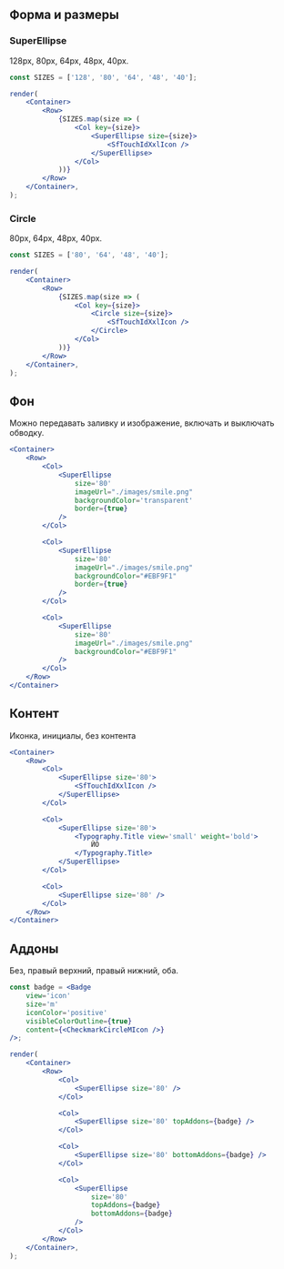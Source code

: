 ## Форма и размеры

### SuperEllipse

128px, 80px, 64px, 48px, 40px.

```jsx live
const SIZES = ['128', '80', '64', '48', '40'];

render(
    <Container>
        <Row>
            {SIZES.map(size => (
                <Col key={size}>
                    <SuperEllipse size={size}>
                        <SfTouchIdXxlIcon />
                    </SuperEllipse>
                </Col>
            ))}
        </Row>
    </Container>,
);
```

### Circle

80px, 64px, 48px, 40px.

```jsx live
const SIZES = ['80', '64', '48', '40'];

render(
    <Container>
        <Row>
            {SIZES.map(size => (
                <Col key={size}>
                    <Circle size={size}>
                        <SfTouchIdXxlIcon />
                    </Circle>
                </Col>
            ))}
        </Row>
    </Container>,
);
```

## Фон

Можно передавать заливку и изображение, включать и выключать обводку.

```jsx live
<Container>
    <Row>
        <Col>
            <SuperEllipse
                size='80'
                imageUrl="./images/smile.png"
                backgroundColor='transparent'
                border={true}
            />
        </Col>

        <Col>
            <SuperEllipse
                size='80'
                imageUrl="./images/smile.png"
                backgroundColor="#EBF9F1"
                border={true}
            />
        </Col>

        <Col>
            <SuperEllipse
                size='80'
                imageUrl="./images/smile.png"
                backgroundColor="#EBF9F1"
            />
        </Col>
    </Row>
</Container>
```

## Контент

Иконка, инициалы, без контента

```jsx live
<Container>
    <Row>
        <Col>
            <SuperEllipse size='80'>
                <SfTouchIdXxlIcon />
            </SuperEllipse>
        </Col>

        <Col>
            <SuperEllipse size='80'>
                <Typography.Title view='small' weight='bold'>
                    ЙО
                </Typography.Title>
            </SuperEllipse>
        </Col>

        <Col>
            <SuperEllipse size='80' />
        </Col>
    </Row>
</Container>
```

## Аддоны

Без, правый верхний, правый нижний, оба.

```jsx live
const badge = <Badge
    view='icon'
    size='m'
    iconColor='positive'
    visibleColorOutline={true}
    content={<CheckmarkCircleMIcon />}
/>;

render(
    <Container>
        <Row>
            <Col>
                <SuperEllipse size='80' />
            </Col>

            <Col>
                <SuperEllipse size='80' topAddons={badge} />
            </Col>

            <Col>
                <SuperEllipse size='80' bottomAddons={badge} />
            </Col>

            <Col>
                <SuperEllipse
                    size='80'
                    topAddons={badge}
                    bottomAddons={badge}
                />
            </Col>
        </Row>
    </Container>,
);
```
